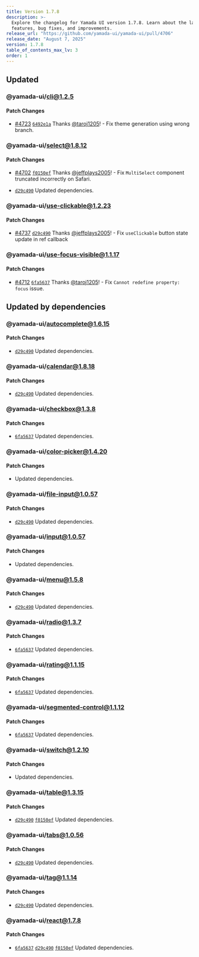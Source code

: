 ```yaml
---
title: Version 1.7.8
description: >-
  Explore the changelog for Yamada UI version 1.7.8. Learn about the latest
  features, bug fixes, and improvements.
release_url: "https://github.com/yamada-ui/yamada-ui/pull/4706"
release_date: "August 7, 2025"
version: 1.7.8
table_of_contents_max_lv: 3
order: 1
---
```


## Updated

### @yamada-ui/cli@1.2.5

#### Patch Changes

- [#4723](https://github.com/yamada-ui/yamada-ui/pull/4723) [`6492e1a`](https://github.com/yamada-ui/yamada-ui/commit/6492e1aa98374b763cd9f4a711f1070105852f70) Thanks [@taroj1205](https://github.com/taroj1205)! - Fix theme generation using wrong branch.

### @yamada-ui/select@1.8.12

#### Patch Changes

- [#4702](https://github.com/yamada-ui/yamada-ui/pull/4702) [`f0150ef`](https://github.com/yamada-ui/yamada-ui/commit/f0150efe56e0ae4b6e9094b962c5332e946c8b1e) Thanks [@jeffplays2005](https://github.com/jeffplays2005)! - Fix `MultiSelect` component truncated incorrectly on Safari.

- [`d29c490`](https://github.com/yamada-ui/yamada-ui/commit/d29c490aab6e5ab4dd3eee093a0894a563de1634) Updated dependencies.

### @yamada-ui/use-clickable@1.2.23

#### Patch Changes

- [#4737](https://github.com/yamada-ui/yamada-ui/pull/4737) [`d29c490`](https://github.com/yamada-ui/yamada-ui/commit/d29c490aab6e5ab4dd3eee093a0894a563de1634) Thanks [@jeffplays2005](https://github.com/jeffplays2005)! - Fix `useClickable` button state update in ref callback

### @yamada-ui/use-focus-visible@1.1.17

#### Patch Changes

- [#4712](https://github.com/yamada-ui/yamada-ui/pull/4712) [`6fa5637`](https://github.com/yamada-ui/yamada-ui/commit/6fa56373559cef5c7f72f7844e1153d7cc144680) Thanks [@taroj1205](https://github.com/taroj1205)! - Fix `Cannot redefine property: focus` issue.

## Updated by dependencies

### @yamada-ui/autocomplete@1.6.15

#### Patch Changes

- [`d29c490`](https://github.com/yamada-ui/yamada-ui/commit/d29c490aab6e5ab4dd3eee093a0894a563de1634) Updated dependencies.

### @yamada-ui/calendar@1.8.18

#### Patch Changes

- [`d29c490`](https://github.com/yamada-ui/yamada-ui/commit/d29c490aab6e5ab4dd3eee093a0894a563de1634) Updated dependencies.

### @yamada-ui/checkbox@1.3.8

#### Patch Changes

- [`6fa5637`](https://github.com/yamada-ui/yamada-ui/commit/6fa56373559cef5c7f72f7844e1153d7cc144680) Updated dependencies.

### @yamada-ui/color-picker@1.4.20

#### Patch Changes

- Updated dependencies.

### @yamada-ui/file-input@1.0.57

#### Patch Changes

- [`d29c490`](https://github.com/yamada-ui/yamada-ui/commit/d29c490aab6e5ab4dd3eee093a0894a563de1634) Updated dependencies.

### @yamada-ui/input@1.0.57

#### Patch Changes

- Updated dependencies.

### @yamada-ui/menu@1.5.8

#### Patch Changes

- [`d29c490`](https://github.com/yamada-ui/yamada-ui/commit/d29c490aab6e5ab4dd3eee093a0894a563de1634) Updated dependencies.

### @yamada-ui/radio@1.3.7

#### Patch Changes

- [`6fa5637`](https://github.com/yamada-ui/yamada-ui/commit/6fa56373559cef5c7f72f7844e1153d7cc144680) Updated dependencies.

### @yamada-ui/rating@1.1.15

#### Patch Changes

- [`6fa5637`](https://github.com/yamada-ui/yamada-ui/commit/6fa56373559cef5c7f72f7844e1153d7cc144680) Updated dependencies.

### @yamada-ui/segmented-control@1.1.12

#### Patch Changes

- [`6fa5637`](https://github.com/yamada-ui/yamada-ui/commit/6fa56373559cef5c7f72f7844e1153d7cc144680) Updated dependencies.

### @yamada-ui/switch@1.2.10

#### Patch Changes

- Updated dependencies.

### @yamada-ui/table@1.3.15

#### Patch Changes

- [`d29c490`](https://github.com/yamada-ui/yamada-ui/commit/d29c490aab6e5ab4dd3eee093a0894a563de1634) [`f0150ef`](https://github.com/yamada-ui/yamada-ui/commit/f0150efe56e0ae4b6e9094b962c5332e946c8b1e) Updated dependencies.

### @yamada-ui/tabs@1.0.56

#### Patch Changes

- [`d29c490`](https://github.com/yamada-ui/yamada-ui/commit/d29c490aab6e5ab4dd3eee093a0894a563de1634) Updated dependencies.

### @yamada-ui/tag@1.1.14

#### Patch Changes

- [`d29c490`](https://github.com/yamada-ui/yamada-ui/commit/d29c490aab6e5ab4dd3eee093a0894a563de1634) Updated dependencies.

### @yamada-ui/react@1.7.8

#### Patch Changes

- [`6fa5637`](https://github.com/yamada-ui/yamada-ui/commit/6fa56373559cef5c7f72f7844e1153d7cc144680) [`d29c490`](https://github.com/yamada-ui/yamada-ui/commit/d29c490aab6e5ab4dd3eee093a0894a563de1634) [`f0150ef`](https://github.com/yamada-ui/yamada-ui/commit/f0150efe56e0ae4b6e9094b962c5332e946c8b1e) Updated dependencies.
